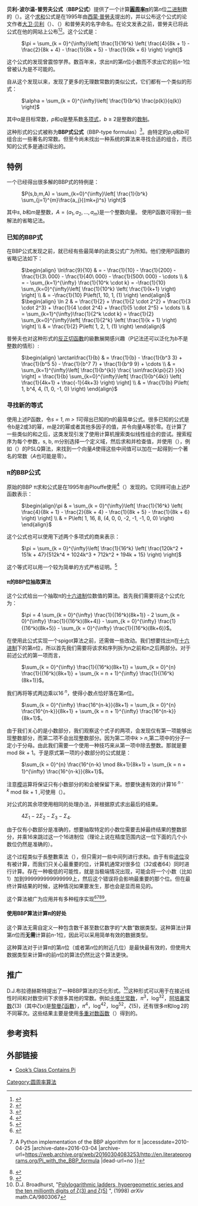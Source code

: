 '''贝利-波尔温-普劳夫公式'''（'''BBP公式'''）提供了一个计算'''[[圓周率|圓周率π]]'''的第''n''位[[二进制|二进制]]数的{{le|spigot算法|spigot algorithm}}（{{lang|en|spigot algorithm}}）。这个[[总和|求和]]公式是在1995年由[[西蒙·普勞夫|西蒙·普勞夫]]提出的，并以公布这个公式的论文作者[[大卫·贝利|大卫·贝利]]（{{lang|en|David H. Bailey}}）、{{le|皮特·波爾溫|Peter Borwein}}（{{lang|en|Peter Borwein}}）和普勞夫的名字命名。在论文发表之前，普勞夫已将此公式在他的网站上公布<ref>{{cite journal
 | author = [[大卫·贝利|Bailey, David H.]], {{le|皮特·波爾溫|Peter Borwein|Borwein, Peter B.}}, and [[西蒙·普勞夫|Plouffe, Simon]]
 | title = On the Rapid Computation of Various Polylogarithmic Constants
 | journal = Mathematics of Computation
 | volume = 66 | issue = 218 | pages = 903–913
<!-- | url = http://crd.lbl.gov/~dhbailey/dhbpapers/digits.pdf   PDF is free at doi link, and is better formatted. -->
 | doi = 10.1090/S0025-5718-97-00856-9
 |date=April 1997}}</ref><ref>{{Cite web |url=http://groups.google.com/group/sci.math.symbolic/msg/5b7e62ce42ae0cb6 |title=Controversy surrounding who among the three actually invented this algorithm |accessdate=2010-04-25 |archive-date=2010-04-17 |archive-url=https://web.archive.org/web/20100417015611/http://groups.google.com/group/sci.math.symbolic/msg/5b7e62ce42ae0cb6 |dead-url=no }}</ref>。这个公式是： 
: <math> \pi = \sum_{k = 0}^{\infty}\left[ \frac{1}{16^k} \left( \frac{4}{8k + 1} - \frac{2}{8k + 4} - \frac{1}{8k + 5} - \frac{1}{8k + 6} \right) \right] </math>

这个公式的发现曾震惊学界。数百年来，求出π的第''n''位小数而不求出它的前''n''-1位曾被认为是不可能的。

自从这个发现以来，发现了更多的无理数常数的类似公式，它们都有一个类似的形式：
: <math>\alpha = \sum_{k = 0}^{\infty}\left[ \frac{1}{b^k} \frac{p(k)}{q(k)} \right]</math>
其中α是目标常数，''p''和''q''是整系数[[多项式|多项式]]，''b'' ≥ 2是整数的[[记数系统|数制]]。

这种形式的公式被称为'''BBP式公式'''（BBP-type formulas）<ref>{{MathWorld| title=BBP Formula| urlname=BBPFormula}}</ref>。由特定的''p'',''q''和''b''可组合出一些著名的常数。但至今尚未找出一种系统的算法来寻找合适的组合，而已知的公式多是通过{{le|实验数学|Experimental mathematics}}得出的。

== 特例 ==
一个已经得出很多解的BBP式的特例是：
: <math> P(s,b,m,A) = \sum_{k=0}^{\infty}\left[ \frac{1}{b^k} \sum_{j=1}^{m}\frac{a_j}{(mk+j)^s} \right]</math>
其中''s'', ''b''和''m''是整数，<math>A =(a_1, a_2, \dots , a_m)</math>是一个整数向量。
使用P函数可得到一些解法的省略记法。

=== 已知的BBP式 ===
在BBP公式发现之前，就已经有些最简单的此类公式广为所知。他们使用P函数的省略记法如下：
: <math>\begin{align} \ln\frac{9}{10} &
= - \frac{1}{10} - \frac{1}{200} - \frac{1}{3\ 000} - \frac{1}{40\ 000} - \frac{1}{500\ 000} - \cdots \\ &
= - \sum_{k=1}^{\infty} \frac{1}{10^k \cdot k} = -\frac{1}{10} \sum_{k=0}^{\infty}\left[ \frac{1}{10^k} \left( \frac{1}{k+1} \right) \right] \\ &
= -\frac{1}{10} P\left(1, 10, 1, (1) \right)
\end{align}</math>
: <math>\begin{align} \ln 2 &
= \frac{1}{2} + \frac{1}{2 \cdot 2^2} + \frac{1}{3 \cdot 2^3} + \frac{1}{4 \cdot 2^4} + \frac{1}{5 \cdot 2^5} + \cdots \\ &
= \sum_{k=1}^{\infty}\frac{1}{2^k \cdot k} = \frac{1}{2} \sum_{k=0}^{\infty}\left[ \frac{1}{2^k} \left( \frac{1}{k + 1} \right) \right] \\ &
= \frac{1}{2} P\left( 1, 2, 1, (1) \right)
\end{align}</math>

普勞夫也对这种形式的[[反正切|反正切函數]]的級數展開感兴趣（P记法还可以泛化为''b''不是整数的情形）:
: <math>\begin{align} \arctan\frac{1}{b} &
= \frac{1}{b} - \frac{1}{b^3 3} + \frac{1}{b^5 5} - \frac{1}{b^7 7} + \frac{1}{b^9 9} + \cdots \\ &
= \sum_{k=1}^{\infty}\left[ \frac{1}{b^{k}} \frac{ \sin\frac{k\pi}{2} }{k} \right]
= \frac{1}{b} \sum_{k=0}^{\infty}\left[ \frac{1}{b^{4k}} \left( \frac{1}{4k+1} + \frac{-1}{4k+3} \right) \right] \\ &
= \frac{1}{b} P\left( 1, b^4, 4, (1, 0, -1, 0) \right)
\end{align}</math>

=== 寻找新的等式 ===
使用上述P函数，令''s = 1'', ''m > 1''可得出已知的π的最简单公式。很多已知的公式是令b是2或3的幂，m是2的幂或者其他多因子的值，并令向量A等於零。在计算了一些类似的和之后，这类发现引发了使用计算机搜索类似线性组合的尝试。搜索程序为每个参数，s, b, m分别选择一个定义域，然后求和并检查值，并使用{{le|整数关系侦查算法|Integer relation algorithm}}（{{lang|en|integer relation algorithm}}），例如{{le|赫拉曼·弗古森|Helaman Ferguson}}（{{lang|en|Helaman Ferguson}}）的PSLQ算法，来找到一个向量''A''使得这些中间值可以加在一起得到一个著名的常数（''A''也可能是零）。

=== π的BBP公式 ===
原始的BBP π求和公式是在1995年由Plouffe使用{{le|整数关系侦查算法|Integer relation algorithm|PSLQ算法}}<ref>{{Cite web |url=http://www.ams.org/journals/mcom/1999-68-225/S0025-5718-99-00995-3/home.html |title=ANALYSIS OF PSLQ |accessdate=2011-11-21 |archive-date=2016-03-04 |archive-url=https://web.archive.org/web/20160304205518/http://www.ams.org/journals/mcom/1999-68-225/S0025-5718-99-00995-3/home.html |dead-url=no }}</ref>（{{lang|en|integer relation algorithm}}）发现的。它同样可由上述''P''函数表示：
: <math>\begin{align}\pi &
= \sum_{k = 0}^{\infty}\left[ \frac{1}{16^k} \left( \frac{4}{8k + 1} - \frac{2}{8k + 4} - \frac{1}{8k + 5} - \frac{1}{8k + 6} \right) \right] \\ &
= P\left( 1, 16, 8, (4, 0, 0, -2, -1, -1, 0, 0) \right)
\end{align}</math>
这个公式也可以使用下述两个多项式的商来表示：
: <math>\pi = \sum_{k = 0}^{\infty}\left[ \frac{1}{16^k} \left( \frac{120k^2 + 151k + 47}{512k^4 + 1024k^3 + 712k^2 + 194k + 15} \right) \right]</math>

这个等式可以用一个较为简单的方式严格证明。<ref name=QuestForPi>{{Cite web |url=http://crd.lbl.gov/~dhbailey/dhbpapers/pi-quest.pdf |title=The Quest for Pi |accessdate=2010-04-25 |archive-date=2011-09-27 |archive-url=https://web.archive.org/web/20110927044106/http://crd.lbl.gov/~dhbailey/dhbpapers/pi-quest.pdf |dead-url=yes }}</ref>

==== π的BBP位抽取算法 ====
这个公式给出一个抽取π的[[十六进制|十六进制]]位数值的算法。首先我们需要将这个公式化为：
: <math>\pi = 4 \sum_{k = 0}^{\infty} \frac{1}{(16^k)(8k+1)} - 2 \sum_{k = 0}^{\infty} \frac{1}{(16^k)(8k+4)} - \sum_{k = 0}^{\infty} \frac{1}{(16^k)(8k+5)}
- \sum_{k = 0}^{\infty} \frac{1}{(16^k)(8k+6)}</math>。

在使用此公式实现一个spigot算法之前，还需做一些改动。我们想要找出π在[[十六进制|十六进制]]下的第''n''位，所以首先我们需要将该求和序列拆为n之前和n之后两部分。对于前述公式的第一项而言，
: <math>\sum_{k = 0}^{\infty} \frac{1}{(16^k)(8k+1)} = \sum_{k = 0}^{n} \frac{1}{(16^k)(8k+1)} + \sum_{k = n + 1}^{\infty} \frac{1}{(16^k)(8k+1)}</math>。

我们再将等式两边乘以16<sup> ''n''</sup>，使得小数点恰好落在第''n''位。
: <math>\sum_{k = 0}^{\infty} \frac{16^{n-k}}{8k+1} = \sum_{k = 0}^{n} \frac{16^{n-k}}{8k+1} + \sum_{k = n + 1}^{\infty} \frac{16^{n-k}}{8k+1}</math>。

由于我们关心的是小数部分，我们观察这个式子的两项，会发现仅有第一项能够出现整数部分，而第二项不会出现整数部分。因为第二项中''k'' > ''n'',第二项中的分子一定小于分母。由此我们需要一个使用一种技巧来从第一项中除去整数。那就是要mod 8''k'' + 1。于是原式第一项的小数部分的公式就是：
: <math>\sum_{k = 0}^{n} \frac{16^{n-k} \mod 8k+1}{8k+1} + \sum_{k = n + 1}^{\infty} \frac{16^{n-k}}{8k+1}</math>。

注意[[模|模]]运算将保证只有小数部分的和会被保留下来。想要快速有效的计算16<sup> ''n'' - ''k''</sup> mod 8''k'' + 1 ,可使用{{le|模幂運算|Modular exponentiation}}（{{lang|en|Modular exponentiation}}）。

对公式的其余项使用相同的处理办法，并根据原式求出最后的结果。
: <math>4 \Sigma_1 - 2 \Sigma_2 - \Sigma_3 - \Sigma_4. \,\!</math>

由于仅有小数部分是准确的，想要抽取特定的小数位需要去掉最终结果的整数部分，并乘16来跳过这一个16进制位（理论上说在精度范围内这一位下面的几个小数位仍然是准确的）。

这个过程类似于長整數乘法（{{lang|en|long multiplication}}），但只需对一些中间列进行求和。由于有些[[进位|进位]]没有被计算，而我们只关心最重要的位，计算机通常对很多位（32或者64）同时进行计算。存在一种极低的可能性，就是当极端情况出现，可能会将一个小数（比如1）加到999999999999999上，然后这个错误将会影响最重要的那个位。但在最终计算结果的时候，这种情况如果要发生，那也会是显而易见的。

这个算法被广为应用并有多种程序实现<ref>{{Cite web |url=http://www.nedprod.com/programs/portable/Pi/index.html |title=A C++ implementation of the BBP algorithm for π（portable, SSE2 and OpenMP versions） |accessdate=2010-04-25 |archive-date=2010-11-27 |archive-url=https://web.archive.org/web/20101127074508/http://nedprod.com/programs/portable/Pi/index.html |dead-url=no }}</ref><ref>{{Cite web |url=http://en.literateprograms.org/Pi_with_the_BBP_formula |title=(Python){{!}} A Python implementation of the BBP algorithm for π |accessdate=2010-04-25 |archive-date=2016-03-04 |archive-url=https://web.archive.org/web/20160304083253/http://en.literateprograms.org/Pi_with_the_BBP_formula |dead-url=no }}</ref><ref>{{Cite web |url=http://www.314159265358979323846264338327950288419716939937510.net/ |title=A Ruby implementation of the BBP algorithm for π |access-date=2018-04-24 |archive-date=2008-06-08 |archive-url=https://web.archive.org/web/20080608125003/http://www.314159265358979323846264338327950288419716939937510.net/ |dead-url=no }}</ref><ref>{{Cite web |url=https://issues.apache.org/jira/browse/HADOOP-5052 |title=Computing π on a distributed cluster of computers |accessdate=2010-04-25 |archive-date=2010-02-05 |archive-url=https://web.archive.org/web/20100205020542/http://issues.apache.org/jira/browse/HADOOP-5052 |dead-url=no }}</ref>。



==== 使用BBP算法计算π的好处 ====
这个算法无需自定义一种包含数千甚至数亿数字的“大数”数据类型。这种算法计算第''n''位而'''无需'''计算前''n''-1位，因此可以采用简单有效的数据类型。

这种算法对于计算π的第''n''位（或者第''n''位的附近几位）是最快最有效的，但使用大数据类型来计算π的前''n''位的算法仍然比这个算法更快。

== 推广 ==
D.J.布拉德赫斯特提出了一种BBP算法的泛化形式。<ref>D.J. Broadhurst, "[http://arxiv.org/abs/math.CA/9803067 Polylogarithmic ladders, hypergeometric series and the ten millionth digits of ζ(3) and ζ(5)] {{Wayback|url=http://arxiv.org/abs/math.CA/9803067 |date=20190713081616 }}", (1998) ''arXiv'' math.CA/9803067</ref>这种形式可以用于在接近线性时间和对数空间下求很多其他的常数。例如[[卡塔兰常数|卡塔兰常数]]，<math>\pi^3</math>，<math>\log^32</math>，[[阿培裏常数|阿培裏常数]]<math>\zeta(3)</math>（其中<math>\zeta(x)</math>是[[黎曼ζ函數|黎曼ζ函數]]），<math>\pi^4</math>，<math>\log^42</math>，<math>\log^52</math>，<math>\zeta (5)</math>，还有很多<math>\pi</math>和<math>\log2</math>的不同幂次。这些结果主要是使用[[多重对数函数|多重对数函数]]（{{lang|en|polylogarithm ladder}}）得到的。

== 参考资料 ==
{{reflist}}

== 外部链接 ==
* [http://rjlipton.wordpress.com/2009/03/15/cooks-class-contains-pi/ Cook’s Class Contains Pi]{{Wayback|url=http://rjlipton.wordpress.com/2009/03/15/cooks-class-contains-pi/ |date=20100610000539 }}

[[Category:圆周率算法|Category:圆周率算法]]